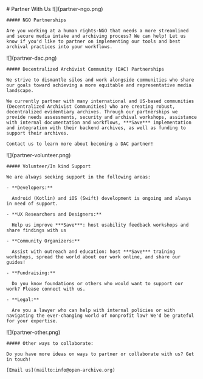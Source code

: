 
<HeaderSection>
    # Partner With Us

</HeaderSection>
<OpportunitySection>
  <OpportunityItem>
    ![](partner-ngo.png)

    ##### NGO Partnerships

    Are you working at a human rights-NGO that needs a more streamlined and secure media intake and archiving process? We can help! Let us know if you'd like to partner on implementing our tools and best archival practices into your workflows.

  </OpportunityItem>
  <OpportunityItem>
    ![](partner-dac.png)

    ##### Decentralized Archivist Community (DAC) Partnerships

    We strive to dismantle silos and work alongside communities who share our goals toward achieving a more equitable and representative media landscape.

    We currently partner with many international and US-based communities (Decentralized Archivist Communities) who are creating robust, decentralized evidentiary archives. Through our partnerships we provide needs assessments, security and archival workshops, assistance with internal documentation and workflows, ***Save*** implementation and integration with their backend archives, as well as funding to support their archives.

    Contact us to learn more about becoming a DAC partner!

  </OpportunityItem>
  <OpportunityItem>
    ![](partner-volunteer.png)

    ##### Volunteer/In kind Support

    We are always seeking support in the following areas:

    - **Developers:**

      Android (Kotlin) and iOS (Swift) development is ongoing and always in need of support.

    - **UX Researchers and Designers:**

      Help us improve ***Save***: host usability feedback workshops and share findings with us

    - **Community Organizers:**

      Assist with outreach and education: host ***Save*** training workshops, spread the world about our work online, and share our guides!

    - **Fundraising:**

      Do you know foundations or others who would want to support our work? Please connect with us.

    - **Legal:**

      Are you a lawyer who can help with internal policies or with navigating the ever-changing world of nonprofit law? We'd be grateful for your expertise.

  </OpportunityItem>
  <OpportunityItem>
    ![](partner-other.png)

    ##### Other ways to collaborate:

    Do you have more ideas on ways to partner or collaborate with us? Get in touch!

    [Email us](mailto:info@open-archive.org)

  </OpportunityItem>
</OpportunitySection>
